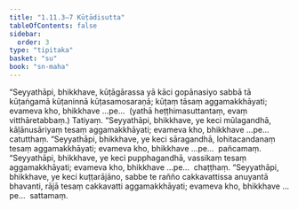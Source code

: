 ```yaml
---
title: "1.11.3–7 Kūṭādisutta"
tableOfContents: false
sidebar:
  order: 3
type: "tipitaka"
basket: "su"
book: "sn-maha"
---
```



<DynamicBreadcrumb />

<Division number="141" book="sn-maha" bookNo="14" page="40">

<Paragraph number="259" book="sn-maha">
“Seyyathāpi, bhikkhave, kūṭāgārassa yā kāci gopānasiyo sabbā tā kūṭaṅgamā kūṭaninnā kūṭasamosaraṇā; kūṭaṃ tāsaṃ aggamakkhāyati; evameva kho, bhikkhave …pe…  (yathā heṭṭhimasuttantaṃ, evaṃ vitthāretabbaṃ.)

</Paragraph>
</Division>

<Paragraph number="260" type="center" book="sn-maha">
Tatiyaṃ.


</Paragraph>

<Division number="142" book="sn-maha" bookNo="14" page="41">

<Paragraph number="261" book="sn-maha">
“Seyyathāpi, bhikkhave, ye keci mūlagandhā, kāḷānusāriyaṃ tesaṃ aggamakkhāyati; evameva kho, bhikkhave …pe…  catutthaṃ.
</Paragraph>

</Division>
<Division number="143" book="sn-maha" bookNo="14" page="41">

<Paragraph number="262" book="sn-maha">
“Seyyathāpi, bhikkhave, ye keci sāragandhā, lohitacandanaṃ tesaṃ aggamakkhāyati; evameva kho, bhikkhave …pe…  pañcamaṃ.
</Paragraph>

</Division>
<Division number="144" book="sn-maha" bookNo="14" page="41">

<Paragraph number="263" book="sn-maha">
“Seyyathāpi, bhikkhave, ye keci pupphagandhā, vassikaṃ tesaṃ aggamakkhāyati; evameva kho, bhikkhave …pe…  chaṭṭhaṃ.
</Paragraph>

</Division>
<Division number="145" book="sn-maha" bookNo="14" page="41">

<Paragraph number="264" book="sn-maha">
“Seyyathāpi, bhikkhave, ye keci kuṭṭarājāno, sabbe te rañño cakkavattissa anuyantā bhavanti, rājā tesaṃ cakkavatti aggamakkhāyati; evameva kho, bhikkhave …pe…  sattamaṃ.
</Paragraph>
</Division>